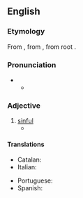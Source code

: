 ==English==

===Etymology===
From {{der|en|la|peccāmen|t=sin}}, from {{der|en|la|peccō|t=to sin}}, from {{der|en|ine-pro|-}} root {{m|ine-pro|*pik-|t=to be [[angry]]}}.

===Pronunciation===
* {{IPA|en|/pəˈkæmɪnəs/}}
** {{audio|en|LL-Q1860 (eng)-Vealhurl-peccaminous.wav|Audio (UK)}}

===Adjective===
{{en-adj}}

# [[sinful]]
#* {{quote-book|en|passage=a volume of '''peccaminous''' pornographical tendency entitled Sweets of Sin.|author=James Joyce|title=Ulysses|year=1918}}

====Translations====
{{trans-top|sinful}}
* Catalan: {{t|ca|pecaminós}}
* Italian: {{t+|it|peccaminoso}}
{{trans-mid}}
* Portuguese: {{t|pt|pecaminoso}}
* Spanish: {{t|es|pecaminoso}}
{{trans-bottom}}